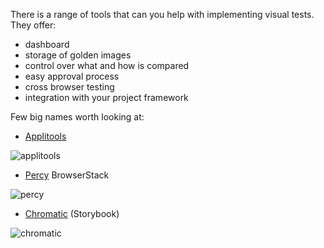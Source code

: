 There is a range of tools that can you help with implementing visual tests. They offer:
 - dashboard  
 - storage of golden images
 - control over what and how is compared
 - easy approval process
 - cross browser testing
 - integration with your project framework 

Few big names worth looking at:
- [Applitools](https://applitools.com/)     

![applitools](/applitools.png)  

- [Percy](https://percy.io/) BrowserStack

![percy](/percy.png)

- [Chromatic](https://www.chromatic.com/) (Storybook)

![chromatic](/chromatic.png)
 

